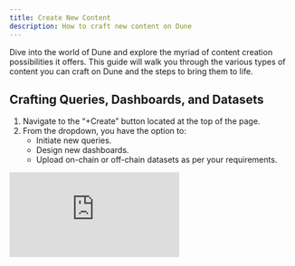 ```yaml
---
title: Create New Content
description: How to craft new content on Dune
---
```


Dive into the world of Dune and explore the myriad of content creation possibilities it offers. This guide will walk you through the various types of content you can craft on Dune and the steps to bring them to life.

## Crafting Queries, Dashboards, and Datasets
1. Navigate to the “+Create” button located at the top of the page.
2. From the dropdown, you have the option to:
    - Initiate new queries.
    - Design new dashboards.
    - Upload on-chain or off-chain datasets as per your requirements.

<div
  style={{
    position: "relative",
    paddingBottom: "calc(55.052083333333336% + 41px)",
    height: 0,
    width: "100%"
  }}
>
  <iframe
    src="https://demo.arcade.software/Yb1BO8bjDTYYSmqXkeU7?embed"
    frameBorder={0}
    loading="lazy"
    webkitallowfullscreen=""
    mozallowfullscreen=""
    allowFullScreen=""
    style={{
      position: "absolute",
      top: 0,
      left: 0,
      width: "100%",
      height: "100%",
      colorScheme: "light"
    }}
    title="Plus button content creation"
  />
</div>

Once uploaded, your datasets can be found under the “Your Data” section within the data explorer.

<div
  style={{
    position: "relative",
    paddingBottom: "calc(55.052083333333336% + 41px)",
    height: 0,
    width: "100%"
  }}
>
  <iframe
    src="https://demo.arcade.software/fWVTD1fmt351VLlG01Eu?embed"
    frameBorder={0}
    loading="lazy"
    webkitallowfullscreen=""
    mozallowfullscreen=""
    allowFullScreen=""
    style={{
      position: "absolute",
      top: 0,
      left: 0,
      width: "100%",
      height: "100%",
      colorScheme: "light"
    }}
    title="Access your uploaded data"
  />
</div>

## Submitting Contracts for Decoding
If you're keen on analyzing a contract or project that hasn't been decoded yet on Dune, here's what you can do:

1. Submit the contract for decoding.
2. Once submitted, the automated decoding process kicks in.
3. After a brief wait, your decoded contract will appear under the “Decoded Projects” category.

<div
  style={{
    position: "relative",
    paddingBottom: "calc(55.052083333333336% + 41px)",
    height: 0,
    width: "100%"
  }}
>
  <iframe
    src="https://demo.arcade.software/5QKu7QRwdznPpUvUeF7N?embed"
    frameBorder={0}
    loading="lazy"
    webkitallowfullscreen=""
    mozallowfullscreen=""
    allowFullScreen=""
    style={{
      position: "absolute",
      top: 0,
      left: 0,
      width: "100%",
      height: "100%",
      colorScheme: "light"
    }}
    title="Submit contract for decoding"
  />
</div>

## Create Visualization Widgets
You can create visualization widgets from any existing query results, but clicking the “New visualization” button and choosing the type of charts you want. Of course you can customize the charts to your liking. 

<div
  style={{
    position: "relative",
    paddingBottom: "calc(55.052083333333336% + 41px)",
    height: 0,
    width: "100%"
  }}
>
  <iframe
    src="https://demo.arcade.software/s4lqTkO8NPdmNDsbADSO?embed"
    frameBorder={0}
    loading="lazy"
    webkitallowfullscreen=""
    mozallowfullscreen=""
    allowFullScreen=""
    style={{
      position: "absolute",
      top: 0,
      left: 0,
      width: "100%",
      height: "100%",
      colorScheme: "light"
    }}
    title="create new viz"
  />
</div>

## Forking Queries
If you stumble upon a query that almost meets your needs but requires a few tweaks:

1. Click on the “Fork” button located in the upper right corner.
2. Modify the forked query as per your requirements.

<div
  style={{
    position: "relative",
    paddingBottom: "calc(55.052083333333336% + 41px)",
    height: 0,
    width: "100%"
  }}
>
  <iframe
    src="https://demo.arcade.software/e5xjh2aybkiATURXpG4h?embed"
    frameBorder={0}
    loading="lazy"
    webkitallowfullscreen=""
    mozallowfullscreen=""
    allowFullScreen=""
    style={{
      position: "absolute",
      top: 0,
      left: 0,
      width: "100%",
      height: "100%",
      colorScheme: "light"
    }}
    title="How to fork"
  />
</div>

Harness the power of Dune to create, visualize, and analyze. Happy crafting!